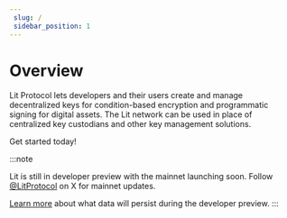 ```yaml
--- 
 slug: /
 sidebar_position: 1
---
```



# Overview

Lit Protocol lets developers and their users create and manage decentralized keys for condition-based encryption and programmatic signing for digital assets. The Lit network can be used in place of centralized key custodians and other key management solutions.

Get started today!

:::note

Lit is still in developer preview with the mainnet launching soon. Follow [@LitProtocol](https://twitter.com/litprotocol) on X for mainnet updates.

[Learn more](https://developer.litprotocol.com/v3/network/state-of-network) about what data will persist during the developer preview.
:::

<QuickStartSection title="Quick Start"></QuickStartSection>
<CoreConceptsSection title="Core Concepts"></CoreConceptsSection>
<LearnCodeSection title="Learn through Code"></LearnCodeSection>
<EcosystemSection title="Explore the Lit Ecosystem"></EcosystemSection>
